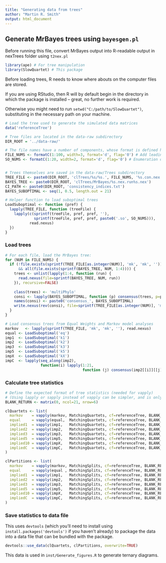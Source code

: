 ```yaml
---
title: "Generating data from trees"
author: "Martin R. Smith"
output: html_document
--- 
```


## Generate MrBayes trees using `bayesgen.pl`

Before running this file, convert MrBayes output into R-readable output in 
nexTrees folder using `t2nex.pl`

```R
library(ape) # For tree manipulation
library(SlowQuartet) # This package
```

Before loading trees, R needs to know where abouts on the computer files are stored.

If you are using RStudio, then R will by default begin in the directory
in which the package is installed -- great, no further work is required.

Otherwise you might need to run `setwd("C:/path/to/SlowQuartet")`, substituting
in the necessary path on your machine.

```R

# Load the tree used to generate the simulated data matrices
data('referenceTree') 

# Tree files are located in the data-raw subdirectory
DIR_ROOT = '../data-raw/'

# The file names have a number of components, whose format is defined here:
FILE_NUMS <- formatC(1:100, width=3, format='d', flag='0') # Add leading zeroes to numbers
SO_NUMS <- formatC(1:20, width=2, format='d', flag='0') # Enumeration of suboptimal trees


# Trees themselves are saved in the data-raw/Trees subdirectory
TREE_FILE <- paste0(DIR_ROOT, 'clTrees/%s/%s.', FILE_NUMS, '%s.con.nex') # Defines the pattern of the file name
BAYES_TREE <- paste0(DIR_ROOT, 'clTrees/MrBayes/%s.nex.run%s.nex')
CI_PATH <- paste0(DIR_ROOT, 'consistency_indices.txt')
BAYES_SUBOPTIMAL <- seq(1, 0.5, length.out = 21)

# Helper function to load suboptimal trees
LoadSuboptimal <- function (pref) {
  lapply(TREE_FILE, function (treeFile) {
    lapply(c(sprintf(treeFile, pref, pref, ''), 
             sprintf(treeFile, pref, pref, paste0('.so', SO_NUMS))),
           read.nexus)
  })
}

```


### Load trees

```R
# For each file, load the MrBayes tree:
for (NUM in FILE_NUMS) {
  if (!file.exists(sprintf(TREE_FILE[as.integer(NUM)], 'mk', 'mk', ''))
      && all(file.exists(sprintf(BAYES_TREE, NUM, 1:4)))) {
    trees <- unlist(lapply(1:4, function (run) {
      read.nexus(file=sprintf(BAYES_TREE, NUM, run))
    }), recursive=FALSE)
    
    class(trees) <- 'multiPhylo'
    consi <- lapply(BAYES_SUBOPTIMAL, function (p) consensus(trees, p=p))
    names(consi) <- paste0('consensus_', BAYES_SUBOPTIMAL)
    write.nexus(rev(consi), file=sprintf(TREE_FILE[as.integer(NUM)], 'mk', 'mk', ''))
  }
}

# Load consensus trees from Equal Weights and Markov model analyses
markov   <- lapply(sprintf(TREE_FILE, 'mk', 'mk', ''), read.nexus)
equal <- LoadSuboptimal('eq')
imp1  <- LoadSuboptimal('k1')
imp2  <- LoadSuboptimal('k2')
imp3  <- LoadSuboptimal('k3')
imp5  <- LoadSuboptimal('k5')
impX  <- LoadSuboptimal('kX')
impC  <- lapply(seq_along(imp2),
                function(i) lapply(1:21, 
                                   function (j) consensus(imp2[[i]][[j]], imp3[[i]][[j]], imp5[[i]][[j]], impX[[i]][[j]])))
```


### Calculate tree statistics

```R
# Define the expected format of tree statistics (needed for vapply)
# (Using lapply or sapply instead of vapply can be simpler, and is only slightly slower)
BLANK_RETURN <- matrix(0, ncol=21, nrow=6)

clQuartets <- list(
  markov    = vapply(markov, MatchingQuartets, cf=referenceTree, BLANK_RETURN),
  equal     = vapply(equal,  MatchingQuartets, cf=referenceTree, BLANK_RETURN),
  implied1  = vapply(imp1,   MatchingQuartets, cf=referenceTree, BLANK_RETURN),
  implied2  = vapply(imp2,   MatchingQuartets, cf=referenceTree, BLANK_RETURN),
  implied3  = vapply(imp3,   MatchingQuartets, cf=referenceTree, BLANK_RETURN),
  implied5  = vapply(imp5,   MatchingQuartets, cf=referenceTree, BLANK_RETURN),
  implied10 = vapply(impX,   MatchingQuartets, cf=referenceTree, BLANK_RETURN),
  impliedC  = vapply(impC,   MatchingQuartets, cf=referenceTree, BLANK_RETURN)
)

clPartitions <- list(
  markov    = vapply(markov, MatchingSplits, cf=referenceTree, BLANK_RETURN),
  equal     = vapply(equal , MatchingSplits, cf=referenceTree, BLANK_RETURN),
  implied1  = vapply(imp1,   MatchingSplits, cf=referenceTree, BLANK_RETURN),
  implied2  = vapply(imp2,   MatchingSplits, cf=referenceTree, BLANK_RETURN),
  implied3  = vapply(imp3,   MatchingSplits, cf=referenceTree, BLANK_RETURN),
  implied5  = vapply(imp5,   MatchingSplits, cf=referenceTree, BLANK_RETURN),
  implied10 = vapply(impX,   MatchingSplits, cf=referenceTree, BLANK_RETURN),
  impliedC  = vapply(impC,   MatchingSplits, cf=referenceTree, BLANK_RETURN)
)
```


### Save statistics to data file
This uses `devtools` (which you'll need to install using 
`install.packages('devtools')` if you haven't already) to package the data 
into a data file that can be bundled with the package.

```R
devtools::use_data(clQuartets, clPartitions, overwrite=TRUE)
```

This data is used in `inst/Generate_figures.R` to generate ternary diagrams.
